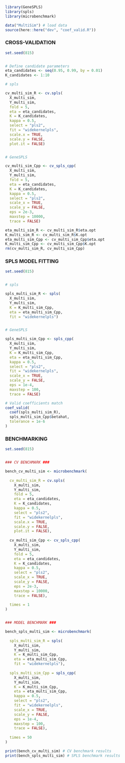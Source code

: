 
```r
library(GeneSPLS)
library(spls)
library(microbenchmark)

data("MultiSim") # load data
source(here::here("dev", "coef_valid.R"))
```


### CROSS-VALIDATION

```r
set.seed(815)


# Define candidate parameters
eta_candidates <- seq(0.95, 0.99, by = 0.01)
K_candidates <- 1:10

# spls

cv_multi_sim_R <- cv.spls(
  X_multi_sim,
  Y_multi_sim,
  fold = 5,
  eta = eta_candidates,
  K = K_candidates,
  kappa = 0.5,
  select = "pls2",
  fit = "widekernelpls",
  scale.x = TRUE,
  scale.y = FALSE,
  plot.it = FALSE)


# GeneSPLS

cv_multi_sim_Cpp <- cv_spls_cpp(
  X_multi_sim,
  Y_multi_sim,
  fold = 5,
  eta = eta_candidates,
  K = K_candidates,
  kappa = 0.5,
  select = "pls2",
  scale_x = TRUE,
  scale_y = FALSE,
  eps = 2e-3,
  maxstep = 10000,
  trace = FALSE)

eta_multi_sim_R <- cv_multi_sim_R$eta.opt
K_multi_sim_R <- cv_multi_sim_R$K.opt
eta_multi_sim_Cpp <- cv_multi_sim_Cpp$eta.opt
K_multi_sim_Cpp <- cv_multi_sim_Cpp$K.opt
rm(cv_multi_sim_R, cv_multi_sim_Cpp)
```


### SPLS MODEL FITTING

```r
set.seed(815)


# spls

spls_multi_sim_R <- spls(
  X_multi_sim,
  Y_multi_sim,
  K = K_multi_sim_Cpp,
  eta = eta_multi_sim_Cpp,
  fit = "widekernelpls")


# GeneSPLS

spls_multi_sim_Cpp <- spls_cpp(
  X_multi_sim,
  Y_multi_sim,
  K = K_multi_sim_Cpp,
  eta = eta_multi_sim_Cpp,
  kappa = 0.5,
  select = "pls2",
  fit = "widekernelpls",
  scale_x = TRUE,
  scale_y = FALSE,
  eps = 1e-4,
  maxstep = 100,
  trace = FALSE)

# Valid coefficients match
coef_valid(
  coef(spls_multi_sim_R),
  spls_multi_sim_Cpp$betahat,
  tolerance = 1e-6
)
```


### BENCHMARKING

```r
set.seed(815)


### CV BENCHMARK ###

bench_cv_multi_sim <- microbenchmark(
  
  cv_multi_sim_R = cv.spls(
    X_multi_sim,
    Y_multi_sim,
    fold = 5,
    eta = eta_candidates,
    K = K_candidates,
    kappa = 0.5,
    select = "pls2",
    fit = "widekernelpls",
    scale.x = TRUE,
    scale.y = FALSE,
    plot.it = FALSE),
  
  cv_multi_sim_Cpp <- cv_spls_cpp(
    X_multi_sim,
    Y_multi_sim,
    fold = 5,
    eta = eta_candidates,
    K = K_candidates,
    kappa = 0.5,
    select = "pls2",
    scale_x = TRUE,
    scale_y = FALSE,
    eps = 2e-3,
    maxstep = 10000,
    trace = FALSE),
  
  times = 1
)


### MODEL BENCHMARK ###

bench_spls_multi_sim <- microbenchmark(
  
  spls_multi_sim_R = spls(
    X_multi_sim,
    Y_multi_sim,
    K = K_multi_sim_Cpp,
    eta = eta_multi_sim_Cpp,
    fit = "widekernelpls"),
  
  spls_multi_sim_Cpp = spls_cpp(
    X_multi_sim,
    Y_multi_sim,
    K = K_multi_sim_Cpp,
    eta = eta_multi_sim_Cpp,
    kappa = 0.5,
    select = "pls2",
    fit = "widekernelpls",
    scale_x = TRUE,
    scale_y = FALSE,
    eps = 1e-4,
    maxstep = 100,
    trace = FALSE),
  
  times = 50
)
```

```r
print(bench_cv_multi_sim) # CV benchmark results
print(bench_spls_multi_sim) # SPLS benchmark results
```
